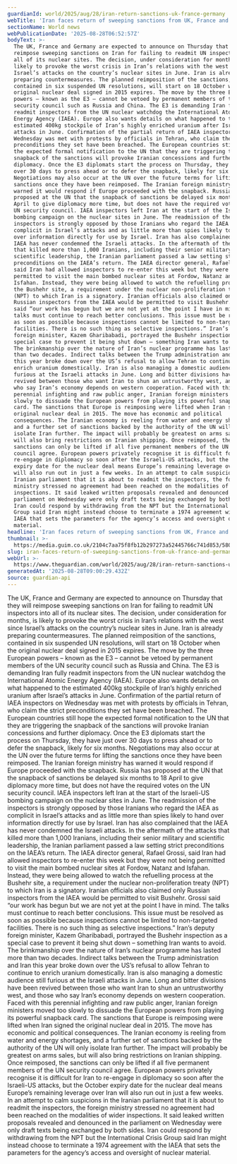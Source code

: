 ```yaml
---
guardianId: world/2025/aug/28/iran-return-sanctions-uk-france-germany
webTitle: 'Iran faces return of sweeping sanctions from UK, France and Germany'
sectionName: World news
webPublicationDate: '2025-08-28T06:52:57Z'
bodyText: >-
  The UK, France and Germany are expected to announce on Thursday that they will
  reimpose sweeping sanctions on Iran for failing to readmit UN inspectors into
  all of its nuclear sites. The decision, under consideration for months, is
  likely to provoke the worst crisis in Iran’s relations with the west since
  Israel’s attacks on the country’s nuclear sites in June. Iran is already
  preparing countermeasures. The planned reimposition of the sanctions,
  contained in six suspended UN resolutions, will start on 18 October when the
  original nuclear deal signed in 2015 expires. The move by the three European
  powers – known as the E3 – cannot be vetoed by permanent members of the UN
  security council such as Russia and China. The E3 is demanding Iran fully
  readmit inspectors from the UN nuclear watchdog the International Atomic
  Energy Agency (IAEA). Europe also wants details on what happened to the
  estimated 400kg stockpile of Iran’s highly enriched uranium after Israel’s
  attacks in June. Confirmation of the partial return of IAEA inspectors on
  Wednesday was met with protests by officials in Tehran, who claim the strict
  preconditions they set have been breached. The European countries still hope
  the expected formal notification to the UN that they are triggering the
  snapback of the sanctions will provoke Iranian concessions and further
  diplomacy. Once the E3 diplomats start the process on Thursday, they have just
  over 30 days to press ahead or to defer the snapback, likely for six months.
  Negotiations may also occur at the UN over the future terms for lifting the
  sanctions once they have been reimposed. The Iranian foreign ministry has
  warned it would respond if Europe proceeded with the snapback. Russia has
  proposed at the UN that the snapback of sanctions be delayed six months to 18
  April to give diplomacy more time, but does not have the required votes on the
  UN security council. IAEA inspectors left Iran at the start of the Israeli-US
  bombing campaign on the nuclear sites in June. The readmission of the
  inspectors is strongly opposed by those Iranians who regard the IAEA as
  complicit in Israel’s attacks and as little more than spies likely to hand
  over information directly for use by Israel. Iran has also complained that the
  IAEA has never condemned the Israeli attacks. In the aftermath of the attacks
  that killed more than 1,000 Iranians, including their senior military and
  scientific leadership, the Iranian parliament passed a law setting strict
  preconditions on the IAEA’s return. The IAEA director general, Rafael Grossi,
  said Iran had allowed inspectors to re-enter this week but they were not being
  permitted to visit the main bombed nuclear sites at Fordow, Natanz and
  Isfahan. Instead, they were being allowed to watch the refuelling process at
  the Bushehr site, a requirement under the nuclear non-proliferation treaty
  (NPT) to which Iran is a signatory. Iranian officials also claimed only
  Russian inspectors from the IAEA would be permitted to visit Bushehr. Grossi
  said “our work has begun but we are not yet at the point I have in mind. The
  talks must continue to reach better conclusions. This issue must be resolved
  as soon as possible because inspections cannot be limited to non-targeted
  facilities. There is no such thing as selective inspections.” Iran’s deputy
  foreign minister, Kazem Gharibabadi, portrayed the Bushehr inspection as a
  special case to prevent it being shut down – something Iran wants to avoid.
  The brinkmanship over the nature of Iran’s nuclear programme has lasted more
  than two decades. Indirect talks between the Trump administration and Iran
  this year broke down over the US’s refusal to allow Tehran to continue to
  enrich uranium domestically. Iran is also managing a domestic audience still
  furious at the Israeli attacks in June. Long and bitter divisions have been
  revived between those who want Iran to shun an untrustworthy west, and those
  who say Iran’s economy depends on western cooperation. Faced with this
  perennial infighting and raw public anger, Iranian foreign ministers moved too
  slowly to dissuade the European powers from playing its powerful snapback
  card. The sanctions that Europe is reimposing were lifted when Iran signed the
  original nuclear deal in 2015. The move has economic and political
  consequences. The Iranian economy is reeling from water and energy shortages,
  and a further set of sanctions backed by the authority of the UN will only
  isolate Iran further. The impact will probably be greatest on arms sales, but
  will also bring restrictions on Iranian shipping. Once reimposed, the
  sanctions can only be lifted if all five permanent members of the UN security
  council agree. European powers privately recognise it is difficult for Iran to
  re-engage in diplomacy so soon after the Israeli-US attacks, but the October
  expiry date for the nuclear deal means Europe’s remaining leverage over Iran
  will also run out in just a few weeks. In an attempt to calm suspicions in the
  Iranian parliament that it is about to readmit the inspectors, the foreign
  ministry stressed no agreement had been reached on the modalities of wider
  inspections. It said leaked written proposals revealed and denounced in the
  parliament on Wednesday were only draft texts being exchanged by both sides.
  Iran could respond by withdrawing from the NPT but the International Crisis
  Group said Iran might instead choose to terminate a 1974 agreement with the
  IAEA that sets the parameters for the agency’s access and oversight of nuclear
  material.
headline: 'Iran faces return of sweeping sanctions from UK, France and Germany'
thumbnail: >-
  https://media.guim.co.uk/2104c7aa75f8fb12b297273a52445766c741d853/580_0_7114_5694/500.jpg
slug: iran-faces-return-of-sweeping-sanctions-from-uk-france-and-germany
webUrl: >-
  https://www.theguardian.com/world/2025/aug/28/iran-return-sanctions-uk-france-germany
generatedAt: '2025-08-28T09:00:29.432Z'
source: guardian-api
---
```

The UK, France and Germany are expected to announce on Thursday that they will reimpose sweeping sanctions on Iran for failing to readmit UN inspectors into all of its nuclear sites. The decision, under consideration for months, is likely to provoke the worst crisis in Iran’s relations with the west since Israel’s attacks on the country’s nuclear sites in June. Iran is already preparing countermeasures. The planned reimposition of the sanctions, contained in six suspended UN resolutions, will start on 18 October when the original nuclear deal signed in 2015 expires. The move by the three European powers – known as the E3 – cannot be vetoed by permanent members of the UN security council such as Russia and China. The E3 is demanding Iran fully readmit inspectors from the UN nuclear watchdog the International Atomic Energy Agency (IAEA). Europe also wants details on what happened to the estimated 400kg stockpile of Iran’s highly enriched uranium after Israel’s attacks in June. Confirmation of the partial return of IAEA inspectors on Wednesday was met with protests by officials in Tehran, who claim the strict preconditions they set have been breached. The European countries still hope the expected formal notification to the UN that they are triggering the snapback of the sanctions will provoke Iranian concessions and further diplomacy. Once the E3 diplomats start the process on Thursday, they have just over 30 days to press ahead or to defer the snapback, likely for six months. Negotiations may also occur at the UN over the future terms for lifting the sanctions once they have been reimposed. The Iranian foreign ministry has warned it would respond if Europe proceeded with the snapback. Russia has proposed at the UN that the snapback of sanctions be delayed six months to 18 April to give diplomacy more time, but does not have the required votes on the UN security council. IAEA inspectors left Iran at the start of the Israeli-US bombing campaign on the nuclear sites in June. The readmission of the inspectors is strongly opposed by those Iranians who regard the IAEA as complicit in Israel’s attacks and as little more than spies likely to hand over information directly for use by Israel. Iran has also complained that the IAEA has never condemned the Israeli attacks. In the aftermath of the attacks that killed more than 1,000 Iranians, including their senior military and scientific leadership, the Iranian parliament passed a law setting strict preconditions on the IAEA’s return. The IAEA director general, Rafael Grossi, said Iran had allowed inspectors to re-enter this week but they were not being permitted to visit the main bombed nuclear sites at Fordow, Natanz and Isfahan. Instead, they were being allowed to watch the refuelling process at the Bushehr site, a requirement under the nuclear non-proliferation treaty (NPT) to which Iran is a signatory. Iranian officials also claimed only Russian inspectors from the IAEA would be permitted to visit Bushehr. Grossi said “our work has begun but we are not yet at the point I have in mind. The talks must continue to reach better conclusions. This issue must be resolved as soon as possible because inspections cannot be limited to non-targeted facilities. There is no such thing as selective inspections.” Iran’s deputy foreign minister, Kazem Gharibabadi, portrayed the Bushehr inspection as a special case to prevent it being shut down – something Iran wants to avoid. The brinkmanship over the nature of Iran’s nuclear programme has lasted more than two decades. Indirect talks between the Trump administration and Iran this year broke down over the US’s refusal to allow Tehran to continue to enrich uranium domestically. Iran is also managing a domestic audience still furious at the Israeli attacks in June. Long and bitter divisions have been revived between those who want Iran to shun an untrustworthy west, and those who say Iran’s economy depends on western cooperation. Faced with this perennial infighting and raw public anger, Iranian foreign ministers moved too slowly to dissuade the European powers from playing its powerful snapback card. The sanctions that Europe is reimposing were lifted when Iran signed the original nuclear deal in 2015. The move has economic and political consequences. The Iranian economy is reeling from water and energy shortages, and a further set of sanctions backed by the authority of the UN will only isolate Iran further. The impact will probably be greatest on arms sales, but will also bring restrictions on Iranian shipping. Once reimposed, the sanctions can only be lifted if all five permanent members of the UN security council agree. European powers privately recognise it is difficult for Iran to re-engage in diplomacy so soon after the Israeli-US attacks, but the October expiry date for the nuclear deal means Europe’s remaining leverage over Iran will also run out in just a few weeks. In an attempt to calm suspicions in the Iranian parliament that it is about to readmit the inspectors, the foreign ministry stressed no agreement had been reached on the modalities of wider inspections. It said leaked written proposals revealed and denounced in the parliament on Wednesday were only draft texts being exchanged by both sides. Iran could respond by withdrawing from the NPT but the International Crisis Group said Iran might instead choose to terminate a 1974 agreement with the IAEA that sets the parameters for the agency’s access and oversight of nuclear material.

